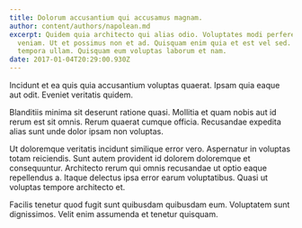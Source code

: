 ```yaml
---
title: Dolorum accusantium qui accusamus magnam.
author: content/authors/napolean.md
excerpt: Quidem quia architecto qui alias odio. Voluptates modi perferendis in
  veniam. Ut et possimus non et ad. Quisquam enim quia et est vel sed. Placeat
  tempora ullam. Quisquam eum voluptas laborum et nam.
date: 2017-01-04T20:29:00.930Z
---
```

Incidunt et ea quis quia accusantium voluptas quaerat. Ipsam quia eaque aut odit. Eveniet veritatis quidem.
 Blanditiis minima sit deserunt ratione quasi. Mollitia et quam nobis aut id rerum est sit omnis. Rerum quaerat cumque officia. Recusandae expedita alias sunt unde dolor ipsam non voluptas.
 Ut doloremque veritatis incidunt similique error vero. Aspernatur in voluptas totam reiciendis. Sunt autem provident id dolorem doloremque et consequuntur. Architecto rerum qui omnis recusandae ut optio eaque repellendus a. Itaque delectus ipsa error earum voluptatibus. Quasi ut voluptas tempore architecto et.
 Facilis tenetur quod fugit sunt quibusdam quibusdam eum. Voluptatem sunt dignissimos. Velit enim assumenda et tenetur quisquam.